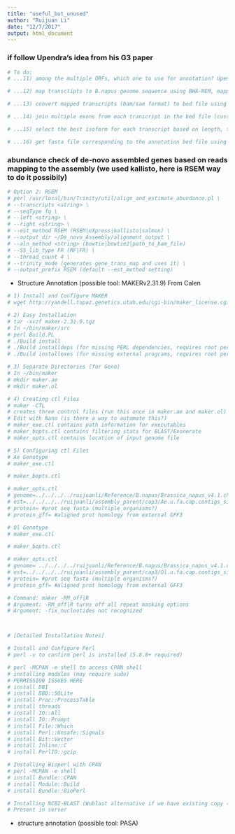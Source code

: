 ```yaml
---
title: "useful_but_unused"
author: "Ruijuan Li"
date: "12/7/2017"
output: html_document
---
```


### if follow Upendra's idea from his G3 paper 
```r
# To do: 
# ...11) among the multiple ORFs, which one to use for annotation? Upendra decided to use the one with the max number of significant hits to NCBI nr database. 

# ...12) map transctipts to B.napus genome sequence using BWA-MEM, mapped transcripts VS unmapped transcritps (because these transcritps were assembled from mapped reads, they should still be able to map back the reference genome)

# ...13) convert mapped transcripts (bam/sam format) to bed file using (bamtobed tool)

# ...14) join multiple exons from each transcript in the bed file (custom script)

# ...15) select the best isoform for each transcript based on length, the longest will be retained. (custom script)

# ...16) get fasta file corresponding to the annotation bed file using getfasta utility from BED tools 
``` 

### abundance check of de-novo assembled genes based on reads mapping to the assembly (we used kallisto, here is RSEM way to do it possibily)
```r
# Option 2: RSEM 
# perl /usr/local/bin/Trinity/util/align_and_estimate_abundance.pl \
# --transcripts <string> \
# --seqType fq \
# --left <string> \
# --right <string> \
# --est_method RSEM (RSEM|eXpress|kallisto|salmon) \
# --output_dir ~/De_novo_Assembly/alignment_output \
# --aln_method <string> (bowtie|bowtie2|path_to_bam_file)
# --SS_lib_type FR (RF|FR) \
# --thread_count 4 \
# --trinity_mode (generates gene_trans_map and uses it) \
# --output_prefix RSEM (default --est_method setting)
```

* Structure Annotation (possible tool: MAKERv2.31.9) From Calen 
```r
# 1) Install and Configure MAKER
# wget http://yandell.topaz.genetics.utah.edu/cgi-bin/maker_license.cgi

# 2) Easy Installation
# tar -xvzf maker-2.31.9.tgz
# In ~/bin/maker/src
# perl Build.PL
# ./Build install
# ./Build installdeps (for missing PERL dependencies, requires root permission)
# ./Build installexes (for missing external programs, requires root permission)

# 3) Separate Directories (for Geno)
# In ~/bin/maker
# mkdir maker.ae
# mkdir maker.ol

# 4) Creating ctl Files
# maker -CTL 
# creates three control files (run this once in maker.ae and maker.ol)
# Edit with Nano (is there a way to automate this?)
# maker_exe.ctl contains path information for executables
# maker_bopts.ctl contains filtering stats for BLAST/Exonerate
# maker_opts.ctl contains location of input genome file

# 5) Configuring ctl Files
# Ae Genotype
# maker_exe.ctl 

# maker_bopts.ctl 

# maker_opts.ctl 
# genome=../../../../ruijuanli/Reference/B.napus/Brassica_napus_v4.1.chromosomes.fa #genome sequence (fasta file or fasta embedded in GFF3 file)
# est=../../../../ruijuanli/assembly_parent/cap3/Ae.u.fa.cap.contigs_singlets
# protein= #prot seq fasta (multiple organisms?)
# protein_gff= #aligned prot homology from external GFF3

# Ol Genotype
# maker_exe.ctl

# maker_bopts.ctl

# maker_opts.ctl
# genome= ../../../../ruijuanli/Reference/B.napus/Brassica_napus_v4.1.chromosomes.fa #genome sequence (fasta file or fasta embedded in GFF3 file)
# est=../../../../ruijuanli/assembly_parent/cap3/Ol.u.fa.cap.contigs_singlets
# protein= #prot seq fasta (multiple organisms?)
# protein_gff= #aligned prot homology from external GFF3

# Command: maker -RM_off|R
# Argument: -RM_off|R turns off all repeat masking options
# Argument: -fix_nucleotides not recognized



# [Detailed Installation Notes]

# Install and Configure Perl
# perl -v to confirm perl is installed (5.8.0+ required)

# perl -MCPAN -e shell to access CPAN shell
# installing modules (may require sudo)
# PERMISSION ISSUES HERE
# install DBI
# install DBD::SQLite
# install Proc::ProcessTable
# install threads
# install IO::All
# install IO::Prompt
# install File::Which
# install Perl::Unsafe::Signals
# install Bit::Vector
# install Inline::C
# install PerlIO::gzip

# Installing Bioperl with CPAN
# perl -MCPAN -e shell
# install Bundle::CPAN
# install Module::Build
# install Bundle::BioPerl

# Installing NCBI-BLAST (Wublast alternative if we have existing copy (no longer freely available))
# Present in server
```

* structure annotation (possible tool: PASA)


